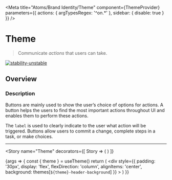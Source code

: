 
<Meta
  title="Atoms/Brand Identity/Theme"
  component={ThemeProvider}
  parameters={{ actions: { argTypesRegex: '^on.*' }, sidebar: { disable: true } }}
/>

# Theme

> Communicate _actions_ that users can take.

[![stability-unstable](https://img.shields.io/badge/stability-unstable-yellow.svg)](https://github.com/emersion/stability-badges#unstable)

## Overview

### Description

Buttons are mainly used to show the user’s choice of options for actions. A button helps the users to find the most important actions throughout UI and enables them to
perform these actions.

The `label` is used to clearly indicate to the user what action will be triggered. Buttons allow users to commit a change, complete steps in a task, or make choices.

---

<Story
  name="Theme"
  decorators={[
    Story => (
      <ThemeProvider>
        <Story />
      </ThemeProvider>
    )
  ]}
>
  {args => {
    const { theme } = useTheme()
    return (
      <div
        style={{
          padding: '30px',
          display: 'flex',
          flexDirection: 'column',
          alignItems: 'center',
          background: themes[`${theme}-header-background`]
        }}
      >
        <ThemeSwitcher />
      </div>
    )
  }}
</Story>
